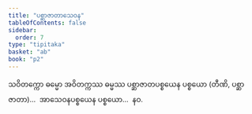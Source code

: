 ```yaml
---
title: "ပစ္ဆာဇာတာသေဝန"
tableOfContents: false
sidebar:
  order: 7
type: "tipitaka"
basket: "ab"
book: "p2"
---
```



<DynamicBreadcrumb />

<Division number="129" book="p2" e="ch" v="38" p="418">

<Paragraph number="4356" book="p2">
သဝိတက္ကော ဓမ္မော အဝိတက္ကဿ ဓမ္မဿ ပစ္ဆာဇာတပစ္စယေန ပစ္စယော (တီဏိ, ပစ္ဆာဇာတာ)…  အာသေဝနပစ္စယေန ပစ္စယော…  နဝ.
</Paragraph>
</Division>